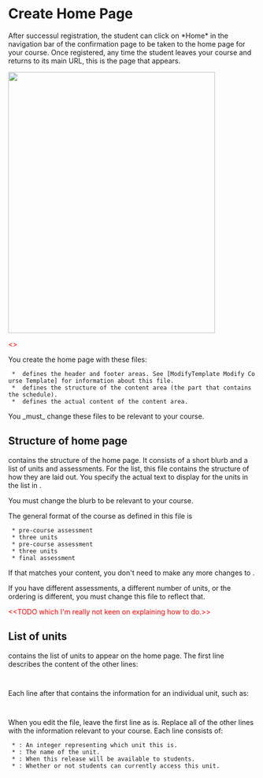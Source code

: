 = Create Home Page =


After successul registration, the student can click on *Home* in the navigation bar of the confirmation page to be taken to the home page for your course. Once registered, any time the student leaves your course and returns to its main URL, this is the page that appears.

<img src="https://www.corp.google.com/~vpg/no_crawl/cb/homepage.png" height=529 width=420 />

<font color=red><<TODO fix image url>></font>

You create the home page with these files:
  * {{{views/base.html}}} defines the header and footer areas. See [ModifyTemplate Modify Course Template] for information about this file.
  * {{{views/course.html}}} defines the structure of the content area (the part that contains the schedule).
  * {{{data/unit.csv}}} defines the actual content of the content area. 

You _must_ change these files to be relevant to your course. 

== Structure of home page ==

{{{views/course.html}}} contains the structure of the home page. It consists of a short blurb and a list of units and assessments. For the list, this file contains the structure of how they are laid out. You specify the actual text to display for the units in the list in {{{data/unit.csv}}}.

You must change the blurb to be relevant to your course. 

The general format of the course as defined in this file is 
  * pre-course assessment
  * three units
  * pre-course assessment
  * three units
  * final assessment

If that matches your content, you don't need to make any more changes to {{{views/course.html}}}. 

If you have different assessments, a different number of units, or the ordering is different, you must change this file to reflect that.

<font color=red><<TODO which I'm really not keen on explaining how to do.>></font>

== List of units ==

{{{data/unit.csv}}} contains the list of units to appear on the home page. The first line describes the content of the other lines:

  {{{unit_id,unit_title,release_date,now_available}}}

Each line after that contains the information for an individual unit, such as: 
  {{{3,Advanced techniques,available July 12,True}}}

When you edit the file, leave the first line as is. Replace all of the other lines with the information relevant to your course. Each line consists of:
  * {{{unit_id}}}: An integer representing which unit this is.
  * {{{unit_title}}}: The name of the unit.
  * {{{release_date}}}: When this release will be available to students.
  * {{{now_available}}}: Whether or not students can currently access this unit.